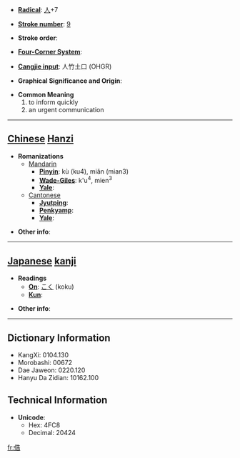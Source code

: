 * '''[[Wiktionary:Chinese radical index| Radical]]''': [[Wiktionary:Chinese radical index 人|人]]+7

* '''[[Wiktionary:Chinese total strokes index|Stroke number]]''': [[Wiktionary:Chinese total strokes index 9|9]]

* '''Stroke order''': 

* '''[[Wiktionary:Chinese four corner index|Four-Corner System]]''': 

* '''[[Wiktionary:Chinese Cangjie index|Cangjie input]]''': 人竹土口 (OHGR)

* '''Graphical Significance and Origin''': 

* '''Common Meaning'''
*#to inform quickly
*# an urgent communication


----

== [[Chinese]] [[Hanzi]] ==

* '''Romanizations'''
** [[Mandarin]]
*** '''[[Pinyin]]''': kù (ku4), miǎn (mian3)
*** '''[[Wade-Giles]]''': k'u<sup>4</sup>, mien<sup>3</sup>
*** '''[[Yale]]''': 
**[[Cantonese]]
***'''[[Jyutping]]''':
***'''[[Penkyamp]]''': 
***'''[[Yale]]''': 

* '''Other info''': 

----

== [[Japanese]] [[kanji]] ==

* '''Readings'''
** '''[[On]]''': [[こく]] (koku)
** '''[[Kun]]''': 

* '''Other info''':  

----

== Dictionary Information ==

* KangXi: 0104.130
* Morobashi: 00672
* Dae Jaweon: 0220.120
* Hanyu Da Zidian: 10162.100

== Technical Information ==

* '''Unicode''':
** Hex: 4FC8
** Decimal: 20424

[[fr:俈]]